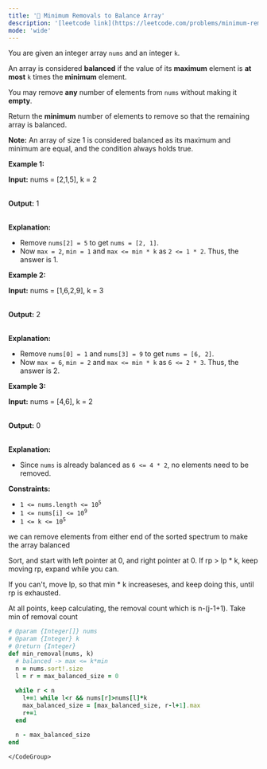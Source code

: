 ```yaml
---
title: '🧀 Minimum Removals to Balance Array'
description: '[leetcode link](https://leetcode.com/problems/minimum-removals-to-balance-array/description/)'
mode: 'wide'
---
```

<Tabs>
  <Tab title="Question" icon="circle-question" iconType="regular">
    <Card>
      <p>You are given an integer array <code>nums</code> and an integer <code>k</code>.</p>  <p>An array is considered <strong>balanced</strong> if the value of its <strong>maximum</strong> element is <strong>at most</strong> <code>k</code> times the <strong>minimum</strong> element.</p>  <p>You may remove <strong>any</strong> number of elements from <code>nums</code>​​​​​​​ without making it <strong>empty</strong>.</p>  <p>Return the <strong>minimum</strong> number of elements to remove so that the remaining array is balanced.</p>  <p><strong>Note:</strong> An array of size 1 is considered balanced as its maximum and minimum are equal, and the condition always holds true.</p>   <p><strong class="example">Example 1:</strong></p>  <div class="example-block"> <p><strong>Input:</strong> <span class="example-io">nums = [2,1,5], k = 2</span></p>  <p><br/> <strong>Output:</strong> <span class="example-io">1</span></p>  <p><br/> <strong>Explanation:</strong></p>  <ul>  <li>Remove <code>nums[2] = 5</code> to get <code>nums = [2, 1]</code>.</li>  <li>Now <code>max = 2</code>, <code>min = 1</code> and <code>max &lt;= min * k</code> as <code>2 &lt;= 1 * 2</code>. Thus, the answer is 1.</li> </ul> </div>  <p><strong class="example">Example 2:</strong></p>  <div class="example-block"> <p><strong>Input:</strong> <span class="example-io">nums = [1,6,2,9], k = 3</span></p>  <p><br/> <strong>Output:</strong> <span class="example-io">2</span></p>  <p><br/> <strong>Explanation:</strong></p>  <ul>  <li>Remove <code>nums[0] = 1</code> and <code>nums[3] = 9</code> to get <code>nums = [6, 2]</code>.</li>  <li>Now <code>max = 6</code>, <code>min = 2</code> and <code>max &lt;= min * k</code> as <code>6 &lt;= 2 * 3</code>. Thus, the answer is 2.</li> </ul> </div>  <p><strong class="example">Example 3:</strong></p>  <div class="example-block"> <p><strong>Input:</strong> <span class="example-io">nums = [4,6], k = 2</span></p>  <p><br/> <strong>Output:</strong> <span class="example-io">0</span></p>  <p><br/> <strong>Explanation:</strong></p>  <ul>  <li>Since <code>nums</code> is already balanced as <code>6 &lt;= 4 * 2</code>, no elements need to be removed.</li> </ul> </div>   <p><strong>Constraints:</strong></p>  <ul>  <li><code>1 &lt;= nums.length &lt;= 10<sup>5</sup></code></li>  <li><code>1 &lt;= nums[i] &lt;= 10<sup>9</sup></code></li>  <li><code>1 &lt;= k &lt;= 10<sup>5</sup></code></li> </ul> 
    </Card>
  </Tab>
  <Tab title="Solution" icon="lightbulb" iconType="regular" >
    <Card>
      we can remove elements from either end of the sorted spectrum to make the array balanced

Sort, and start with left pointer at 0, and right pointer at 0. If rp &gt; lp * k, keep moving rp, expand while you can.

If you can't, move lp, so that min * k increaseses, and keep doing this, until rp is exhausted. 

At all points, keep calculating, the removal count which is n-(j-1+1). Take min of removal count
    </Card>
  <Expandable title="code">
    <CodeGroup dropdown>
```ruby title="Minimum Removals to Balance Array" lines
# @param {Integer[]} nums
# @param {Integer} k
# @return {Integer}
def min_removal(nums, k)
  # balanced -> max <= k*min
  n = nums.sort!.size
  l = r = max_balanced_size = 0
  
  while r < n
    l+=1 while l<r && nums[r]>nums[l]*k
    max_balanced_size = [max_balanced_size, r-l+1].max
    r+=1
  end

  n - max_balanced_size
end
```
    </CodeGroup>
  </Expandable>
  </Tab>
</Tabs>